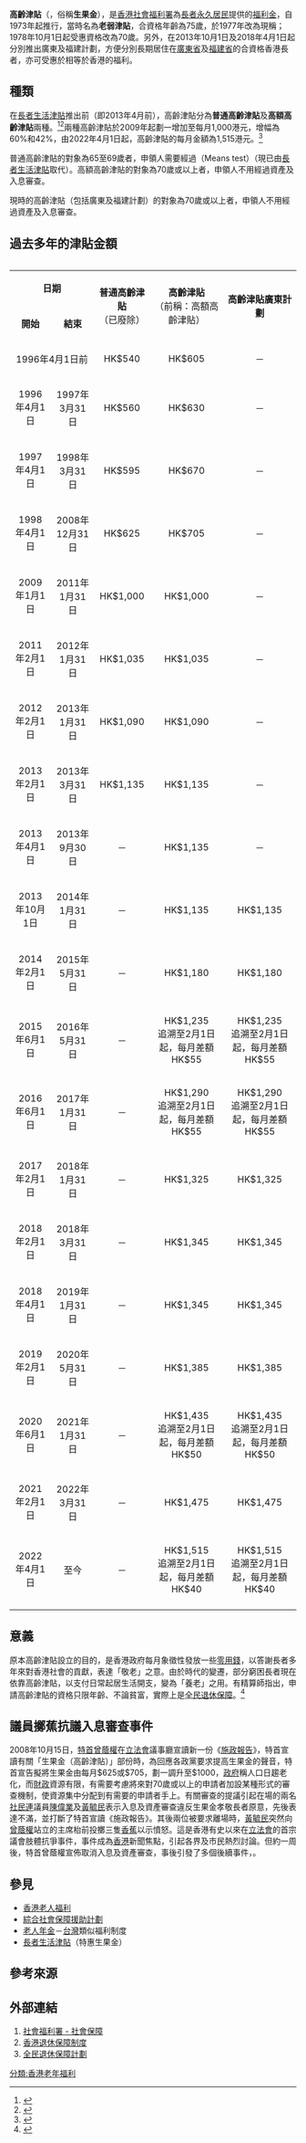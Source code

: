 '''高齡津貼'''（{{lang-en|Old Age Allowance}}，俗稱'''生果金'''），是[[香港社會福利署|香港社會福利署]]為[[長者|長者]][[香港永久性居民|永久居民]]提供的[[公共福利金計劃|福利金]]，自1973年起推行，當時名為'''老弱津貼'''，合資格年齡為75歲，於1977年改為現稱；1978年10月1日起受惠資格改為70歲。另外，在2013年10月1日及2018年4月1日起分別推出廣東及福建計劃，方便分別長期居住在[[廣東省|廣東省]]及[[福建省|福建省]]的合資格香港長者，亦可受惠於相等於香港的福利。

==種類==
在[[長者生活津貼|長者生活津貼]]推出前（即2013年4月前），高齡津貼分為'''普通高齡津貼'''及'''高額高齡津貼'''兩種。<ref name=swd1>{{cite web | url=http://www.swd.gov.hk/tc/index/site_pubsvc/page_socsecu/sub_socialsecurity/ | title=社 會 保 障 | work=香港社會福利署網頁 | accessdate=2008-12-13 | archive-date=2008-12-17 | archive-url=https://web.archive.org/web/20081217021931/http://www.swd.gov.hk/tc/index/site_pubsvc/page_socsecu/sub_socialsecurity/ | dead-url=no }}</ref><ref>{{cite web | url=http://www.swd.gov.hk/tc/index/site_pubsvc/page_socsecu/sub_ssallowance/ | title=公共福利金計劃 | work=香港社會福利署網頁 | accessdate=2008-12-14 | archive-date=2008-12-17 | archive-url=https://web.archive.org/web/20081217011957/http://www.swd.gov.hk/tc/index/site_pubsvc/page_socsecu/sub_ssallowance/ | dead-url=no }}</ref>兩種高齡津貼於2009年起劃一增加至每月1,000港元，增幅為60%和42%，由2022年4月1日起，高齡津貼的每月金額為1,515港元。<ref>{{cite web|url=http://www.rthk.org.hk/rthk/news/expressnews/20081212/news_20081212_55_544786.htm |title=《經調整至1000元的生果金　可望農曆新年前發放》|publisher=www.rthk.org.hk|date=2008年12月12日}}</ref>

普通高齡津貼的對象為65至69歲者，申領人需要經過{{tsl|en|Means test|資產及入息審查}}（Means test）（現已由[[長者生活津貼|長者生活津貼]]取代）。高額高齡津貼的對象為70歲或以上者，申領人不用經過資產及入息審查。

現時的高齡津貼（包括廣東及福建計劃）的對象為70歲或以上者，申領人不用經過資產及入息審查。

==過去多年的津貼金額==
{{Unreferenced section|time=2022-04-13T10:53:26+00:00}}
{{clear}}

<div style="overflow: auto; width: 100%; background:transparent;">
{| class="wikitable" align=center width=80%
|-
|align=center colspan=2| '''日期'''
|align=center rowspan=2| '''普通高齡津貼'''<br>（已廢除）
|align=center rowspan=2| '''高齡津貼''' <br>（前稱：高額高齡津貼）
|align=center rowspan=2| '''高齡津貼廣東計劃''' 
|align=center rowspan=2| '''高齡津貼福建計劃''' 
|-
|align=center| '''開始'''
|align=center| '''結束'''
|-
|align=center colspan=2| 1996年4月1日前
|align=center| HK$540
|align=center| HK$605
|align=center| －
|align=center| －
|-
|align=center| 1996年4月1日
|align=center| 1997年3月31日
|align=center| HK$560
|align=center| HK$630
|align=center| －
|align=center| －
|-
|align=center| 1997年4月1日
|align=center| 1998年3月31日
|align=center| HK$595
|align=center| HK$670
|align=center| －
|align=center| －
|-
|align=center| 1998年4月1日
|align=center| 2008年12月31日
|align=center| HK$625
|align=center| HK$705
|align=center| －
|align=center| －
|-
|align=center| 2009年1月1日
|align=center| 2011年1月31日
|align=center| HK$1,000
|align=center| HK$1,000
|align=center| －
|align=center| －
|-
|align=center| 2011年2月1日
|align=center| 2012年1月31日
|align=center| HK$1,035
|align=center| HK$1,035
|align=center| －
|align=center| －
|-
|align=center| 2012年2月1日
|align=center| 2013年1月31日
|align=center| HK$1,090
|align=center| HK$1,090
|align=center| －
|align=center| －
|-
|align=center| 2013年2月1日
|align=center| 2013年3月31日
|align=center| HK$1,135
|align=center| HK$1,135
|align=center| －
|align=center| －
|-
|align=center| 2013年4月1日
|align=center| 2013年9月30日
|align=center| －
|align=center| HK$1,135
|align=center| －
|align=center| －
|-
|align=center| 2013年10月1日
|align=center| 2014年1月31日
|align=center| －
|align=center| HK$1,135
|align=center| HK$1,135
|align=center| －
|-
|align=center| 2014年2月1日
|align=center| 2015年5月31日
|align=center| －
|align=center| HK$1,180
|align=center| HK$1,180
|align=center| －
|-
|align=center| 2015年6月1日
|align=center| 2016年5月31日
|align=center| －
|align=center| HK$1,235<br>追溯至2月1日起，每月差額HK$55
|align=center| HK$1,235<br>追溯至2月1日起，每月差額HK$55
|align=center| －
|-
|align=center| 2016年6月1日
|align=center| 2017年1月31日
|align=center| －
|align=center| HK$1,290<br>追溯至2月1日起，每月差額HK$55
|align=center| HK$1,290<br>追溯至2月1日起，每月差額HK$55
|align=center| －
|-
|align=center| 2017年2月1日
|align=center| 2018年1月31日
|align=center| －
|align=center| HK$1,325
|align=center| HK$1,325
|align=center| －
|-
|align=center| 2018年2月1日
|align=center| 2018年3月31日
|align=center| －
|align=center| HK$1,345
|align=center| HK$1,345
|align=center| －
|-
|align=center| 2018年4月1日
|align=center| 2019年1月31日
|align=center| －
|align=center| HK$1,345
|align=center| HK$1,345
|align=center| HK$1,345
|-
|align=center| 2019年2月1日
|align=center| 2020年5月31日
|align=center| －
|align=center| HK$1,385
|align=center| HK$1,385
|align=center| HK$1,385
|-
|align=center| 2020年6月1日
|align=center| 2021年1月31日
|align=center| －
|align=center| HK$1,435<br>追溯至2月1日起，每月差額HK$50
|align=center| HK$1,435<br>追溯至2月1日起，每月差額HK$50
|align=center| HK$1,435<br>追溯至2月1日起，每月差額HK$50
|-
|align=center| 2021年2月1日
|align=center| 2022年3月31日
|align=center| －
|align=center| HK$1,475
|align=center| HK$1,475
|align=center| HK$1,475
|-
|align=center| 2022年4月1日
|align=center| 至今
|align=center| －
|align=center| HK$1,515<br>追溯至2月1日起，每月差額HK$40
|align=center| HK$1,515<br>追溯至2月1日起，每月差額HK$40
|align=center| HK$1,515<br>追溯至2月1日起，每月差額HK$40
|-
|}

==意義==
原本高齡津貼設立的目的，是香港政府每月象徵性發放一些[[零用錢|零用錢]]，以答謝長者多年來對香港社會的貢獻，表達「敬老」之意。由於時代的變遷，部分窮困長者現在依靠高齡津貼，以支付日常起居生活開支，變為「養老」之用。有精算師指出，申請高齡津貼的資格只限年齡、不論貧富，實際上是[[全民退休保障|全民退休保障]]。<ref>{{cite web |url=http://news.memehk.com/posts/13364 |title=全民退保保什麼？ |accessdate=2016-08-15 |archive-date=2016-08-20 |archive-url=https://web.archive.org/web/20160820210629/http://news.memehk.com/posts/13364 |dead-url=no }}</ref>

==議員擲蕉抗議入息審查事件==
{{main|黃毓民立法會擲蕉事件}} 
2008年10月15日，[[香港特首|特首]][[曾蔭權|曾蔭權]]在[[香港立法會|立法會]]議事廳宣讀新一份《[[施政報告|施政報告]]》，特首宣讀有關「生果金（高齡津貼）」部份時，為回應各政黨要求提高生果金的聲音，特首宣告擬將生果金由每月$625或$705，劃一調升至$1000，[[政府|政府]]稱人口日趨老化，而[[財政|財政]]資源有限，有需要考慮將來對70歲或以上的申請者加設某種形式的審查機制，使資源集中分配到有需要的申請者手上。有關審查的提議引起在場的兩名[[社民連|社民連]]議員[[陳偉業|陳偉業]]及[[黃毓民|黃毓民]]表示入息及資產審查違反生果金孝敬長者原意，先後表達不滿，並打斷了特首宣讀《施政報告》。其後兩位被要求離場時，[[黃毓民|黃毓民]]突然向[[曾蔭權|曾蔭權]]站立的主席枱前投擲三隻[[香蕉|香蕉]]以示憤怒。這是香港有史以來在[[香港立法會|立法會]]的首宗議會肢體抗爭事件，事件成為[[香港|香港]]新聞焦點，引起各界及市民熱烈討論。但約一周後，特首曾蔭權宣佈取消入息及資產審查，事後引發了多個後續事件，{{Fact|包括有長者模仿黃毓民的擲蕉行為，亦有不少長者對社民連能成功爭取不須入息審查取生果金與黃毓民等合照表支持|time=2011-02-17T01:28:18+00:00}}。

==參見==
* [[香港老人福利|香港老人福利]]
* [[綜合社會保障援助計劃|綜合社會保障援助計劃]]
* [[老人年金|老人年金]]－[[台灣|台灣]]類似福利制度
* [[長者生活津貼|長者生活津貼]]（特惠生果金）

==參考來源==
{{reflist}}

==外部連結==
#[http://www.swd.gov.hk/tc/index/site_pubsvc/page_socsecu/sub_socialsecurity/ 社會福利署 - 社會保障] {{Wayback|url=http://www.swd.gov.hk/tc/index/site_pubsvc/page_socsecu/sub_socialsecurity/ |date=20081205150721 }}
#[[香港退休保障制度|香港退休保障制度]]
#[[全民退休保障計劃|全民退休保障計劃]]
[[分類:香港老年福利|分類:香港老年福利]]